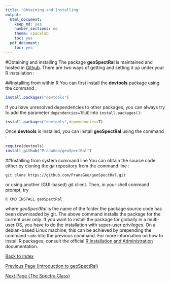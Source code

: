 ```yaml
---
title: 'Obtaining and Installing'
output:
  html_document:
    keep_md: yes
    number_sections: no
    theme: spacelab
    toc: yes
  pdf_document:
    toc: yes
---
```


#Obtaining and installing
The package **geoSpectRal** is maintained and hosted in [Github](https://github.com/PranaGeo/geoSpectRal). There are two ways of getting and setting it up under your R installation :

##Installing from within R
You can first install the **devtools** package using the command :
```r
install.packages("devtools")
```

If you have unresolved dependencies to other packages, you can always try to add the parameter `dependencies=TRUE` into `install.packages()`:
```r
install.packages("devtools",dependencies=T)
```

Once **devtools** is installed, you can install **geoSpectRal** using the command :
```r
require(devtools)
install_github("PranaGeo/geoSpectRal")
```

##Installing from system command line
You can obtain the source code either by cloning the *git* repository from the command line :
```
git clone https://github.com/PranaGeo/geoSpectRal.git
```
or using another (GUI-based) *git* client. Then, in your shell command prompt, try

```
R CMD INSTALL geoSpectRal
```

where *geoSpectRal* is the name of the folder the package source code has been downloaded by git. The above command installs the package for the current user only. If you want to install the package for globally in a multi-user OS, you have to do the installation with super-user privileges. On a debian-based Linux machine, this can be achieved by prepending the command `sudo` into the previous command. For more information on how to install R packages, consult the official [R Installation and Administration](http://cran.r-project.org/doc/manuals/r-release/R-admin.html#Installing-packages) documentation.

[Back to Index](http://pranageo.com/geospectral/geospectral-tutorial)

[Previous Page (Introduction to geoSpectRal)](../Introduction_to_geoSpectRal/Introduction_to_geoSpectRal.html)

[Next Page (The Spectra Class)](../The_Spectra_Class/The_Spectra_Class.html)